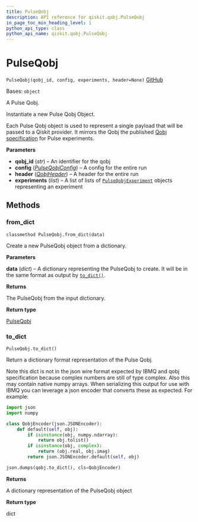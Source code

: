 ```yaml
---
title: PulseQobj
description: API reference for qiskit.qobj.PulseQobj
in_page_toc_min_heading_level: 1
python_api_type: class
python_api_name: qiskit.qobj.PulseQobj
---
```


# PulseQobj

<span id="qiskit.qobj.PulseQobj" />

`PulseQobj(qobj_id, config, experiments, header=None)` [GitHub](https://github.com/qiskit/qiskit/tree/stable/0.19/qiskit/qobj/pulse_qobj.py "view source code")

Bases: `object`

A Pulse Qobj.

Instantiate a new Pulse Qobj Object.

Each Pulse Qobj object is used to represent a single payload that will be passed to a Qiskit provider. It mirrors the Qobj the published [Qobj specification](https://arxiv.org/abs/1809.03452) for Pulse experiments.

**Parameters**

*   **qobj\_id** (*str*) – An identifier for the qobj
*   **config** ([*PulseQobjConfig*](qiskit.qobj.PulseQobjConfig "qiskit.qobj.PulseQobjConfig")) – A config for the entire run
*   **header** ([*QobjHeader*](qiskit.qobj.QobjHeader "qiskit.qobj.QobjHeader")) – A header for the entire run
*   **experiments** (*list*) – A list of lists of [`PulseQobjExperiment`](qiskit.qobj.PulseQobjExperiment "qiskit.qobj.PulseQobjExperiment") objects representing an experiment

## Methods

### from\_dict

<span id="qiskit.qobj.PulseQobj.from_dict" />

`classmethod PulseQobj.from_dict(data)`

Create a new PulseQobj object from a dictionary.

**Parameters**

**data** (*dict*) – A dictionary representing the PulseQobj to create. It will be in the same format as output by [`to_dict()`](qiskit.qobj.PulseQobj#to_dict "qiskit.qobj.PulseQobj.to_dict").

**Returns**

The PulseQobj from the input dictionary.

**Return type**

[PulseQobj](qiskit.qobj.PulseQobj "qiskit.qobj.PulseQobj")

### to\_dict

<span id="qiskit.qobj.PulseQobj.to_dict" />

`PulseQobj.to_dict()`

Return a dictionary format representation of the Pulse Qobj.

Note this dict is not in the json wire format expected by IBMQ and qobj specification because complex numbers are still of type complex. Also this may contain native numpy arrays. When serializing this output for use with IBMQ you can leverage a json encoder that converts these as expected. For example:

```python
import json
import numpy

class QobjEncoder(json.JSONEncoder):
    def default(self, obj):
        if isinstance(obj, numpy.ndarray):
            return obj.tolist()
        if isinstance(obj, complex):
            return (obj.real, obj.imag)
        return json.JSONEncoder.default(self, obj)

json.dumps(qobj.to_dict(), cls=QobjEncoder)
```

**Returns**

A dictionary representation of the PulseQobj object

**Return type**

dict

